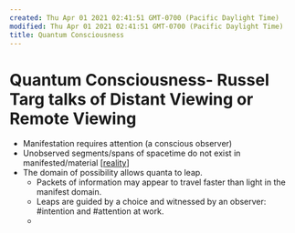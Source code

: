 ```yaml
---
created: Thu Apr 01 2021 02:41:51 GMT-0700 (Pacific Daylight Time)
modified: Thu Apr 01 2021 02:41:51 GMT-0700 (Pacific Daylight Time)
title: Quantum Consciousness
---
```

# Quantum Consciousness- Russel Targ talks of Distant Viewing or Remote Viewing
- Manifestation requires attention (a conscious observer)
- Unobserved segments/spans of spacetime do not exist in manifested/material [[reality]]
- The domain of possibility allows quanta to leap.
    - Packets of information may appear to travel faster than light in the manifest domain.
    - Leaps are guided by a choice and witnessed by an observer: #intention and #attention at work.
    - 

[//begin]: # "Autogenerated link references for markdown compatibility"
[reality]: reality "Reality"
[//end]: # "Autogenerated link references"